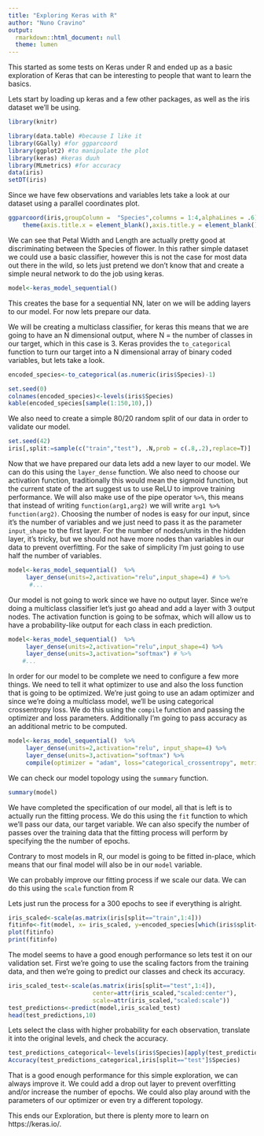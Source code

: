 ---
title: "Exploring Keras with R"
author: "Nuno Cravino"
output:
  rmarkdown::html_document: null
  theme: lumen
---

This started as some tests on Keras under R and ended up as a basic exploration of Keras that can be interesting to people that want to learn the basics.

Lets start by loading up keras and a few other packages, as well as the iris dataset we'll be using.

```{r echo=F}
library(knitr)
```

```{r warning=FALSE, message=FALSE}
library(data.table) #because I like it
library(GGally) #for ggparcoord
library(ggplot2) #to manipulate the plot
library(keras) #keras duuh
library(MLmetrics) #for accuracy
data(iris)
setDT(iris)
```

Since we have few observations and variables lets take a look at our dataset using a parallel coordinates plot.

```{r }
ggparcoord(iris,groupColumn =  "Species",columns = 1:4,alphaLines = .6)+
    theme(axis.title.x = element_blank(),axis.title.y = element_blank(),axis.text.y = element_blank())
```

We can see that Petal Width and Length are actually pretty good at discriminating between the Species of flower. In this rather simple dataset we could use a basic classifier, however this is not the case for most data out there in the wild, so lets just pretend we don't know that and create a simple neural network to do the job using keras.

```{r warning=FALSE, message=FALSE}
model<-keras_model_sequential() 
```

This creates the base for a sequential NN, later on we will be adding layers to our model. For now lets prepare our data. 

We will be creating a multiclass classifier, for keras this means that we are going to have an N dimensional output, where N = the number of classes in our target, which in this case is 3. Keras provides the `to_categorical` function to turn our target into a N dimensional array of binary coded variables, but lets take a look.


```{r}
encoded_species<-to_categorical(as.numeric(iris$Species)-1)
```

```{r echo=F, results="asis"}
set.seed(0)
colnames(encoded_species)<-levels(iris$Species)
kable(encoded_species[sample(1:150,10),])
```

We also need to create a simple 80/20 random split of our data in order to validate our model.

```{r}
set.seed(42)
iris[,split:=sample(c("train","test"), .N,prob = c(.8,.2),replace=T)]
```

Now that we have prepared our data lets add a new layer to our model. We can do this using the `layer_dense` function. We also need to choose our activation function, traditionally this would mean the sigmoid function, but the current state of the art suggest us to use ReLU to improve training performance. We will also make use of the pipe operator `%>%`, this means that instead of writing `function(arg1,arg2)` we will write `arg1 %>% function(arg2)`. Choosing the number of nodes is easy for our input, since it's the number of variables and we just need to pass it as the parameter `input_shape` to the first layer. For the number of nodes/units in the hidden layer, it's tricky, but we should not have more nodes than variables in our data to prevent overfitting. For the sake of simplicity I'm just going to use half the number of variables.

```{r warning=FALSE, message=FALSE, eval=FALSE}
model<-keras_model_sequential()  %>%
     layer_dense(units=2,activation="relu",input_shape=4) # %>%
      #...

```

Our model is not going to work since we have no output layer. Since we're doing a multiclass classifier let's just go ahead and add a layer with 3 output nodes. The activation function is going to be sofmax, which will allow us to have a probability-like output for each class in each prediction.

```{r warning=FALSE, message=FALSE, eval=FALSE}
model<-keras_model_sequential()  %>%
     layer_dense(units=2,activation="relu",input_shape=4) %>%
     layer_dense(units=3,activation="softmax") # %>%
    #...
```

In order for our model to be complete we need to configure a few more things. We need to tell it what optimizer to use and also the loss function that is going to be optimized. We're just going to use an adam optimizer and since we're doing a multiclass model, we'll be using categorical crossentropy loss. We do this using the `compile` function and passing the optimizer and loss parameters. Additionally I'm going to pass accuracy as an additional metric to be computed.

```{r warning=FALSE, message=FALSE}
model<-keras_model_sequential()  %>%
     layer_dense(units=2,activation="relu", input_shape=4) %>%
     layer_dense(units=3,activation="softmax") %>%
     compile(optimizer = "adam", loss="categorical_crossentropy", metrics="accuracy")
```

We can check our model topology using the `summary` function.

```{r warning=FALSE, message=FALSE}
summary(model)
```

We have completed the specification of our model, all that is left is to actually run the fitting process. We do this using the `fit` function to which we'll pass our data, our target variable. We can also specify the number of passes over the training data that the fitting process will perform by specifying the the number of epochs. 

Contrary to most models in R, our model is going to be fitted in-place, which means that our final model will also be in our `model` variable.

We can probably improve our fitting process if we scale our data. We can do this using the `scale` function from R
 
Lets just run the process for a 300 epochs to see if everything is alright.

```{r warning=FALSE}
iris_scaled<-scale(as.matrix(iris[split=="train",1:4]))
fitinfo<-fit(model, x= iris_scaled, y=encoded_species[which(iris$split=="train"),],epochs = 500,verbose = 0)
plot(fitinfo)
print(fitinfo)
```

The model seems to have a good enough performance so lets test it on our validation set. First we're going to use the scaling factors from the training data, and then we're going to predict our classes and check its accuracy.

```{r warning=FALSE}
iris_scaled_test<-scale(as.matrix(iris[split=="test",1:4]),
                        center=attr(iris_scaled,"scaled:center"),
                        scale=attr(iris_scaled,"scaled:scale"))
test_predictions<-predict(model,iris_scaled_test)
head(test_predictions,10)

``` 

Lets select the class with higher probability for each observation, translate it into the original levels, and check the accuracy.

```{r warning=FALSE}
test_predictions_categorical<-levels(iris$Species)[apply(test_predictions,1,which.max)]
Accuracy(test_predictions_categorical,iris[split=="test"]$Species)
```

That is a good enough performance for this simple exploration, we can always improve it. We could add a drop out layer to prevent overfitting and/or increase the number of epochs. We could also play around with the parameters of our optimizer or even try a different topology.

This ends our Exploration, but there is plenty more to learn on https://keras.io/.







```{r}
```

